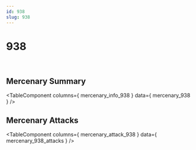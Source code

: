 ```yaml
---
id: 938
slug: 938
---
```



# 938

<div style = {{ display: "flex" }}>
    <Image img={require('@site/static/img/mercenaries/illust/thum_char_view_n_938.jpg')}/>
    <Image img={require('@site/static/img/mercenaries/illust/thum_char_view_o_938.jpg')}/>
</div>

## Mercenary Summary

<TableComponent
  columns={ mercenary_info_938 }
  data={ mercenary_938 }
/>

## Mercenary Attacks

<TableComponent
  columns={ mercenary_attack_938 }
  data={ mercenary_938_attacks }
/>